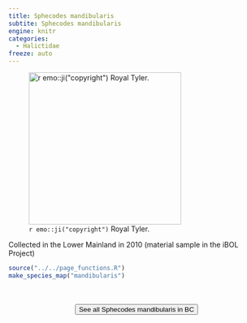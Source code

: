 ```yaml
---
title: Sphecodes mandibularis
subtite: Sphecodes mandibularis
engine: knitr
categories:
  - Halictidae
freeze: auto
---
```

![`r emo::ji("copyright")` Royal Tyler.](https://inaturalist-open-data.s3.amazonaws.com/photos/38797776/large.jpg){height=300}

Collected in the Lower Mainland in 2010 (material sample in the iBOL Project)



```r
source("../../page_functions.R")
make_species_map("mandibularis")
```
<br><br>
<center>


<a href="https://inaturalist.ca/observations?place_id=any&quality_grade=research&subview=map&taxon_id=199065"><button type="button" class="btn btn-secondary">See all Sphecodes mandibularis in BC <i class="fa-solid fa-arrow-up-right-from-square"></i> </button></a>
</center>
